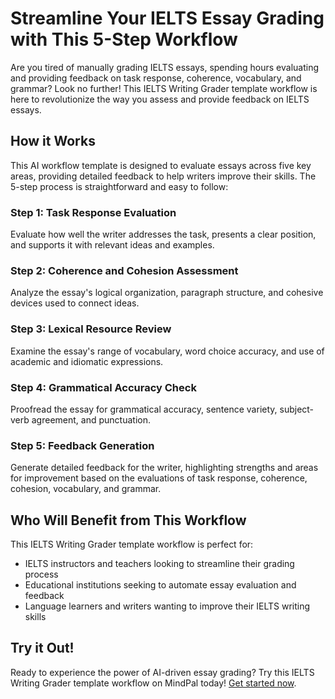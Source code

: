 


**Streamline Your IELTS Essay Grading with This 5-Step Workflow**
============================================================

Are you tired of manually grading IELTS essays, spending hours evaluating and providing feedback on task response, coherence, vocabulary, and grammar? Look no further! This IELTS Writing Grader template workflow is here to revolutionize the way you assess and provide feedback on IELTS essays.

**How it Works**
---------------

This AI workflow template is designed to evaluate essays across five key areas, providing detailed feedback to help writers improve their skills. The 5-step process is straightforward and easy to follow:

### Step 1: Task Response Evaluation
Evaluate how well the writer addresses the task, presents a clear position, and supports it with relevant ideas and examples.

### Step 2: Coherence and Cohesion Assessment
Analyze the essay's logical organization, paragraph structure, and cohesive devices used to connect ideas.

### Step 3: Lexical Resource Review
Examine the essay's range of vocabulary, word choice accuracy, and use of academic and idiomatic expressions.

### Step 4: Grammatical Accuracy Check
Proofread the essay for grammatical accuracy, sentence variety, subject-verb agreement, and punctuation.

### Step 5: Feedback Generation
Generate detailed feedback for the writer, highlighting strengths and areas for improvement based on the evaluations of task response, coherence, cohesion, vocabulary, and grammar.

**Who Will Benefit from This Workflow**
------------------------------------

This IELTS Writing Grader template workflow is perfect for:

* IELTS instructors and teachers looking to streamline their grading process
* Educational institutions seeking to automate essay evaluation and feedback
* Language learners and writers wanting to improve their IELTS writing skills

**Try it Out!**
--------------

Ready to experience the power of AI-driven essay grading? Try this IELTS Writing Grader template workflow on MindPal today! [Get started now](https://mindpal.space/workflow/ielts-writing-grader-c330e321).


<PageFooter />
